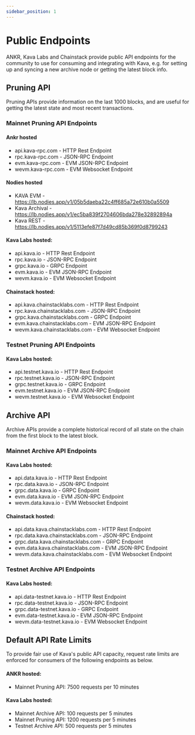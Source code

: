 ```yaml
---
sidebar_position: 1
---
```


# Public Endpoints

ANKR, Kava Labs and Chainstack provide public API endpoints for the community to use for consuming and integrating with Kava, e.g. for setting up and syncing a new archive node or getting the latest block info.

## Pruning API

Pruning APIs provide information on the last 1000 blocks, and are useful for getting the latest state and most recent transactions.

### Mainnet Pruning API Endpoints

#### Ankr hosted

- api.kava-rpc.com - HTTP Rest Endpoint
- rpc.kava-rpc.com - JSON-RPC Endpoint
- evm.kava-rpc.com - EVM JSON-RPC Endpoint
- wevm.kava-rpc.com - EVM Websocket Endpoint

#### Nodies hosted

- KAVA EVM - https://lb.nodies.app/v1/05b5daeba22c4ff685a72e610b0a5509
- Kava Archival - https://lb.nodies.app/v1/ec5ba839f2704606bda278e32892894a
- Kava REST - https://lb.nodies.app/v1/5113efe87f7d49cd85b369f0d8799243

#### Kava Labs hosted:

- api.kava.io - HTTP Rest Endpoint
- rpc.kava.io - JSON-RPC Endpoint
- grpc.kava.io - GRPC Endpoint
- evm.kava.io - EVM JSON-RPC Endpoint
- wevm.kava.io - EVM Websocket Endpoint

#### Chainstack hosted:

- api.kava.chainstacklabs.com - HTTP Rest Endpoint
- rpc.kava.chainstacklabs.com - JSON-RPC Endpoint
- grpc.kava.chainstacklabs.com - GRPC Endpoint
- evm.kava.chainstacklabs.com - EVM JSON-RPC Endpoint
- wevm.kava.chainstacklabs.com - EVM Websocket Endpoint

### Testnet Pruning API Endpoints

#### Kava Labs hosted:

- api.testnet.kava.io - HTTP Rest Endpoint
- rpc.testnet.kava.io - JSON-RPC Endpoint
- grpc.testnet.kava.io - GRPC Endpoint
- evm.testnet.kava.io - EVM JSON-RPC Endpoint
- wevm.testnet.kava.io - EVM Websocket Endpoint

## Archive API

Archive APIs provide a complete historical record of all state on the chain from the first block to the latest block.

### Mainnet Archive API Endpoints

#### Kava Labs hosted:

- api.data.kava.io - HTTP Rest Endpoint
- rpc.data.kava.io - JSON-RPC Endpoint
- grpc.data.kava.io - GRPC Endpoint
- evm.data.kava.io - EVM JSON-RPC Endpoint
- wevm.data.kava.io - EVM Websocket Endpoint

#### Chainstack hosted:

- api.data.kava.chainstacklabs.com - HTTP Rest Endpoint
- rpc.data.kava.chainstacklabs.com - JSON-RPC Endpoint
- grpc.data.kava.chainstacklabs.com - GRPC Endpoint
- evm.data.kava.chainstacklabs.com - EVM JSON-RPC Endpoint
- wevm.data.kava.chainstacklabs.com - EVM Websocket Endpoint

### Testnet Archive API Endpoints

#### Kava Labs hosted:

- api.data-testnet.kava.io - HTTP Rest Endpoint
- rpc.data-testnet.kava.io - JSON-RPC Endpoint
- grpc.data-testnet.kava.io - GRPC Endpoint
- evm.data-testnet.kava.io - EVM JSON-RPC Endpoint
- wevm.data-testnet.kava.io - EVM Websocket Endpoint

## Default API Rate Limits

To provide fair use of Kava's public API capacity, request rate limits are enforced for consumers of the following endpoints as below.

#### ANKR hosted:

- Mainnet Pruning API: 7500 requests per 10 minutes

#### Kava Labs hosted:

- Mainnet Archive API: 100 requests per 5 minutes
- Mainnet Pruning API: 1200 requests per 5 minutes
- Testnet Archive API: 500 requests per 5 minutes
